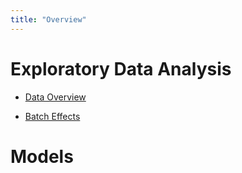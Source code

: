 ```yaml
---
title: "Overview"
---
```


# Exploratory Data Analysis

- [Data Overview](eda/data_overview.qmd)

- [Batch Effects](eda/batch_effects.qmd)

# Models